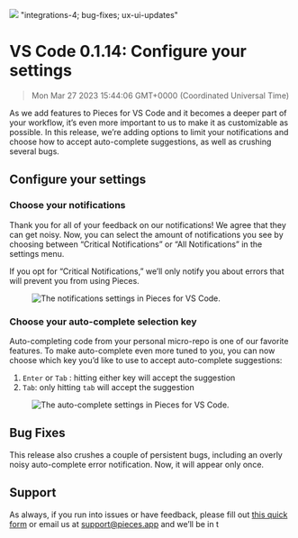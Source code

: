 ![](https://uploads-ssl.webflow.com/6143afec68f555387049efb3/630d870d6cc4c325136ab5e9_ezgif_com-gif-maker60_eac30519cc627abe630ef7563756a6b9_2000.png)
"integrations-4; bug-fixes; ux-ui-updates"
# VS Code 0.1.14: Configure your settings
> Mon Mar 27 2023 15:44:06 GMT+0000 (Coordinated Universal Time)
<p>As we add features to Pieces for VS Code and it becomes a deeper part of your workflow, it’s even more important to
    us to make it as customizable as possible. In this release, we’re adding options to limit your notifications and
    choose how to accept auto-complete suggestions, as well as crushing several bugs.</p><h2 id="9onpj">Configure your
    settings</h2><h3 id="5ukfq">Choose your notifications</h3><p>Thank you for all of your feedback on our
    notifications! We agree that they can get noisy. Now, you can select the amount of notifications you see by choosing
    between “Critical Notifications” or “All Notifications” in the settings menu.</p><p>If you opt for “Critical
    Notifications,” we’ll only notify you about errors that will prevent you from using Pieces.</p><figure
    class="w-richtext-figure-type-image w-richtext-align-center" data-rt-type="image" data-rt-align="center">
    <div><img alt="The notifications settings in Pieces for VS Code."
              src="https://uploads-ssl.webflow.com/6143afec68f555387049efb3/630d870e6cc4c328516ab813_ezgif_com-gif-maker58_1a620b0c27797d853fac7b8f288c028e_800.png"/>
    </div>
</figure><h3 id="4irdm">Choose your auto-complete selection key</h3><p>Auto-completing code from your personal
    micro-repo is one of our favorite features. To make auto-complete even more tuned to you, you can now choose which
    key you’d like to use to accept auto-complete suggestions:</p><ol type="1">
    <li><code>Enter</code> or <code>Tab</code> : hitting either key will accept the suggestion</li>
    <li><code>Tab</code>: only hitting <code>tab</code> will accept the suggestion</li>
</ol><figure class="w-richtext-figure-type-image w-richtext-align-center" data-rt-type="image" data-rt-align="center">
    <div><img alt="The auto-complete settings in Pieces for VS Code."
              src="https://uploads-ssl.webflow.com/6143afec68f555387049efb3/630d870f6cc4c353f36ab833_ezgif_com-gif-maker59_3e98fb9ce6f2a2d0e81b01d39f596955_800.png"/>
    </div>
</figure><h2 id="7tap7">Bug Fixes</h2><p>This release also crushes a couple of persistent bugs, including an overly
    noisy auto-complete error notification. Now, it will appear only once.</p><h2 id="6efrg">Support</h2><p>As always,
    if you run into issues or have feedback, please fill out <a href="https://getpieces.typeform.com/to/mCjBSIjF"
                                                                target="_blank" rel="noopener noreferrer">this quick
        form</a> or email us at <a href="mailto:support@pieces.app" target="_blank"
                                   rel="noopener noreferrer">support@pieces.app</a> and we’ll be in t
